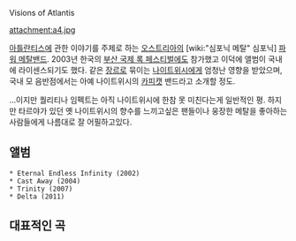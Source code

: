 Visions of Atlantis

attachment:a4.jpg

[[아틀란티스]]에 관한 이야기를 주제로 하는 [[오스트리아]]의 [wiki:"심포닉 메탈" 심포닉] [[파워 메탈]][[밴드]].
2003년 한국의 [[부산 국제 록 페스티벌]]에도 참가했고 이덕에 앨범이 국내에 라이센스되기도 했다.
같은 [[장르]]로 묶이는 [[나이트위시]]에게 엄청난 영향을 받았으며, 국내 모 음반점에서는 아예 나이트위시의 [[카피캣]] 밴드라고 소개할 정도.


...이지만 퀄리티나 임펙트는 아직 나이트위시에 한참 못 미친다는게 일반적인 평.
하지만 타르야가 있던 옛 나이트위시의 향수를 느끼고싶은 팬들이나 웅장한 메탈을 좋아하는 사람들에게 나름대로 잘 어필하고있다.


== 앨범 ==

 * Eternal Endless Infinity (2002)
 * Cast Away (2004)
 * Trinity (2007)
 * Delta (2011)


== 대표적인 곡 ==

{{{#!html
<object width="550" height="334"><param name="movie" value="http://www.youtube.com/v/HlPepwSWtts?fs=1&amp;hl=ko_KR"></param><param name="allowFullScreen" value="true"></param><param name="allowscriptaccess" value="always"></param><embed src="http://www.youtube.com/v/HlPepwSWtts?fs=1&amp;hl=ko_KR" type="application/x-shockwave-flash" allowscriptaccess="always" allowfullscreen="true" width="550" height="334"></embed></object>}}}

{{{#!html
<object width="550" height="334"><param name="movie" value="http://www.youtube.com/v/W4RBw2789d4?fs=1&amp;hl=ko_KR"></param><param name="allowFullScreen" value="true"></param><param name="allowscriptaccess" value="always"></param><embed src="http://www.youtube.com/v/W4RBw2789d4?fs=1&amp;hl=ko_KR" type="application/x-shockwave-flash" allowscriptaccess="always" allowfullscreen="true" width="550" height="334"></embed></object>}}}
